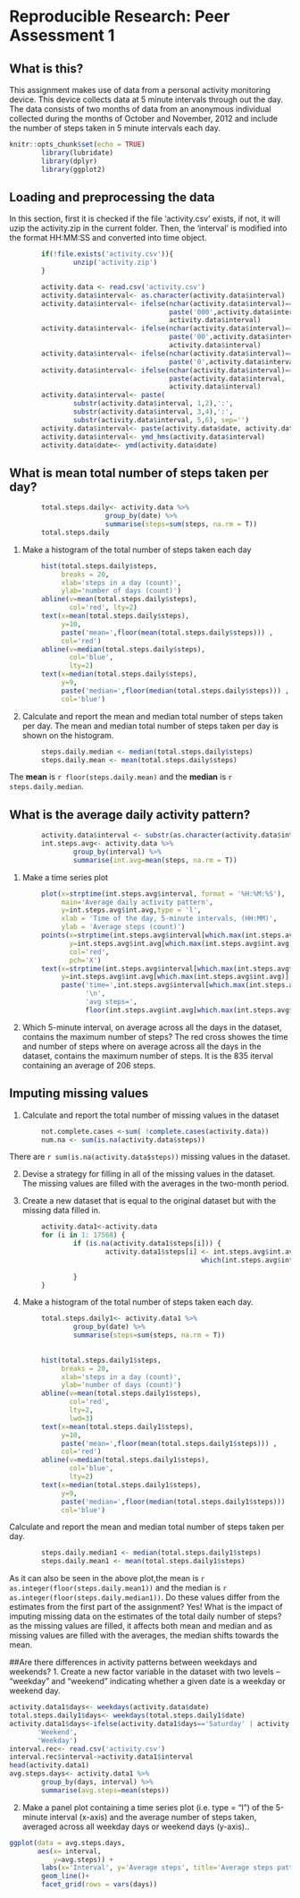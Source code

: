 # Reproducible Research: Peer Assessment 1
## What is this?  
This assignment makes use of data from a personal activity monitoring device. This device collects data at 5 minute intervals through out the day. The data consists of two months of data from an anonymous individual collected during the months of October and November, 2012 and include the number of steps taken in 5 minute intervals each day.


```r
knitr::opts_chunk$set(echo = TRUE)
        library(lubridate)
        library(dplyr)
        library(ggplot2)
```

## Loading and preprocessing the data
In this section, first it is checked if the file 'activity.csv' exists, if not, it will uzip the activity.zip in the current folder. Then, the 'interval' is modified into the format HH:MM:SS and converted into time object.

```r
        if(!file.exists('activity.csv')){
                unzip('activity.zip')
        }

        activity.data <- read.csv('activity.csv')
        activity.data$interval<- as.character(activity.data$interval)
        activity.data$interval<- ifelse(nchar(activity.data$interval)==1,
                                        paste('000',activity.data$interval, '00',sep = ''),
                                        activity.data$interval)
        activity.data$interval<- ifelse(nchar(activity.data$interval)==2, 
                                        paste('00',activity.data$interval, '00',sep = ''), 
                                        activity.data$interval)
        activity.data$interval<- ifelse(nchar(activity.data$interval)==3, 
                                        paste('0',activity.data$interval, '00',sep = ''),                                         activity.data$interval)
        activity.data$interval<- ifelse(nchar(activity.data$interval)==4,
                                        paste(activity.data$interval, '00',sep = ''), 
                                        activity.data$interval)
        activity.data$interval<- paste(
                substr(activity.data$interval, 1,2),':',
                substr(activity.data$interval, 3,4),':',
                substr(activity.data$interval, 5,6), sep='')
        activity.data$interval<- paste(activity.data$date, activity.data$interval)
        activity.data$interval<- ymd_hms(activity.data$interval)
        activity.data$date<- ymd(activity.data$date)
```
## What is mean total number of steps taken per day?
```r
        total.steps.daily<- activity.data %>%
                        group_by(date) %>%
                        summarise(steps=sum(steps, na.rm = T))
        total.steps.daily

```

1. Make a histogram of the total number of steps taken each day

```r
        hist(total.steps.daily$steps, 
             breaks = 20, 
             xlab='steps in a day (count)', 
             ylab='number of days (count)')
        abline(v=mean(total.steps.daily$steps), 
               col='red', lty=2)
        text(x=mean(total.steps.daily$steps), 
             y=10, 
             paste('mean=',floor(mean(total.steps.daily$steps))) , 
             col='red')
        abline(v=median(total.steps.daily$steps), 
               col='blue', 
               lty=2)
        text(x=median(total.steps.daily$steps),
             y=9,
             paste('median=',floor(median(total.steps.daily$steps))) ,
             col='blue')

```

2. Calculate and report the mean and median total number of steps taken per day.
The mean and median total number of steps taken per day is shown on the histogram.

```r
        steps.daily.median <- median(total.steps.daily$steps)
        steps.daily.mean <- mean(total.steps.daily$steps)

```

The **mean** is `r floor(steps.daily.mean)` and the **median** is `r steps.daily.median`.

## What is the average daily activity pattern?
```r
        activity.data$interval <- substr(as.character(activity.data$interval), 12, 19)
        int.steps.avg<- activity.data %>%
                group_by(interval) %>%
                summarise(int.avg=mean(steps, na.rm = T))
```

1. Make a time series plot
```r
        plot(x=strptime(int.steps.avg$interval, format = '%H:%M:%S'), 
             main='Average daily activity pattern',
             y=int.steps.avg$int.avg,type = 'l',
             xlab = 'Time of the day, 5-minute intervals, (HH:MM)',
             ylab = 'Average steps (count)')
        points(x=strptime(int.steps.avg$interval[which.max(int.steps.avg$int.avg)], format = '%H:%M:%S'), 
               y=int.steps.avg$int.avg[which.max(int.steps.avg$int.avg)], 
               col='red', 
               pch='X')
        text(x=strptime(int.steps.avg$interval[which.max(int.steps.avg$int.avg)], format = '%H:%M:%S'),
             y=int.steps.avg$int.avg[which.max(int.steps.avg$int.avg)], col='red',
             paste('time=',int.steps.avg$interval[which.max(int.steps.avg$int.avg)],
                   '\n', 
                   'avg steps=',
                   floor(int.steps.avg$int.avg[which.max(int.steps.avg$int.avg)])), pos = 1)
```

2.  Which 5-minute interval, on average across all the days in the dataset, contains the maximum number of steps?
The red cross showes the time and number of steps where on average across all the days in the dataset, contains the maximum number of steps. 
It is the 835 iterval containing an average of 206 steps.

## Imputing missing values
1. Calculate and report the total number of missing values in the dataset
```r
        not.complete.cases <-sum( !complete.cases(activity.data))        
        num.na <- sum(is.na(activity.data$steps))

```
There are `r sum(is.na(activity.data$steps))` missing values in the dataset.

2. Devise a strategy for filling in all of the missing values in the dataset.
The missing values are filled with the averages in the two-month period.

3. Create a new dataset that is equal to the original dataset but with the missing data filled in.
```r
        activity.data1<-activity.data
        for (i in 1: 17568) {
                if (is.na(activity.data1$steps[i])) {
                        activity.data1$steps[i] <- int.steps.avg$int.avg[ 
                                                which(int.steps.avg$interval==activity.data1$interval[i])] 
        
                }
        }

```


4. Make a histogram of the total number of steps taken each day.

```r
        total.steps.daily1<- activity.data1 %>%
                group_by(date) %>%
                summarise(steps=sum(steps, na.rm = T))
                
                
        hist(total.steps.daily1$steps, 
             breaks = 20, 
             xlab='steps in a day (count)', 
             ylab='number of days (count)')
        abline(v=mean(total.steps.daily1$steps), 
               col='red',
               lty=2,
               lwd=3)
        text(x=mean(total.steps.daily1$steps), 
             y=10, 
             paste('mean=',floor(mean(total.steps.daily1$steps))) , 
             col='red')
        abline(v=median(total.steps.daily1$steps), 
               col='blue', 
               lty=2)
        text(x=median(total.steps.daily1$steps),
             y=9,
             paste('median=',floor(median(total.steps.daily1$steps))) ,
             col='blue')

```

Calculate and report the mean and median total number of steps taken per day.
```r
        steps.daily.median1 <- median(total.steps.daily1$steps)
        steps.daily.mean1 <- mean(total.steps.daily1$steps)
```
As it can also be seen in the above plot,the mean is `r as.integer(floor(steps.daily.mean1))` and the median is `r as.integer(floor(steps.daily.median1)) `.
Do these values differ from the estimates from the first part of the assignment? Yes!
What is the impact of imputing missing data on the estimates of the total daily number of steps?
as the missing values are filled, it affects both mean and median and as missing values are filled with the averages, the median shifts towards the mean.

##Are there differences in activity patterns between weekdays and weekends?
1. Create a new factor variable in the dataset with two levels -- "weekday" and "weekend" indicating whether a given date is a weekday or weekend day.

```r
activity.data1$days<- weekdays(activity.data$date)        
total.steps.daily1$days<- weekdays(total.steps.daily1$date)        
activity.data1$days<-ifelse(activity.data1$days=='Saturday' | activity.data1$days=='Sunday', 
       'Weekend', 
       'Weekday')
interval.rec<- read.csv('activity.csv')
interval.rec$interval->activity.data1$interval
head(activity.data1)
avg.steps.days<- activity.data1 %>%
        group_by(days, interval) %>%
        summarise(avg.steps=mean(steps))

```
2. Make a panel plot containing a time series plot (i.e. type = "l") of the 5-minute interval (x-axis) and the average number of steps taken, averaged across all weekday days or weekend days (y-axis).. 

```r
ggplot(data = avg.steps.days, 
       aes(x= interval, 
           y=avg.steps)) + 
        labs(x='Interval', y='Average steps', title='Average steps pattern over weekends and weedays')+
        geom_line()+
        facet_grid(rows = vars(days))

```

